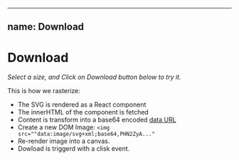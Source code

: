 
---
name: Download
---

# Download


_Select a size, and Click on Download button below to try it._

This is how we rasterize:
- The SVG is rendered as a React component
- The innerHTML of the component is fetched
- Content is transform into a base64 encoded [data URL](https://developer.mozilla.org/en-US/docs/Web/HTTP/Basics_of_HTTP/Data_URIs)
- Create a new DOM Image: `<img src=""data:image/svg+xml;base64,PHN2ZyA..."`
- Re-render image into a canvas.
- Dowload is triggerd with a clisk event.

<Download size={512}/>

<Footer />